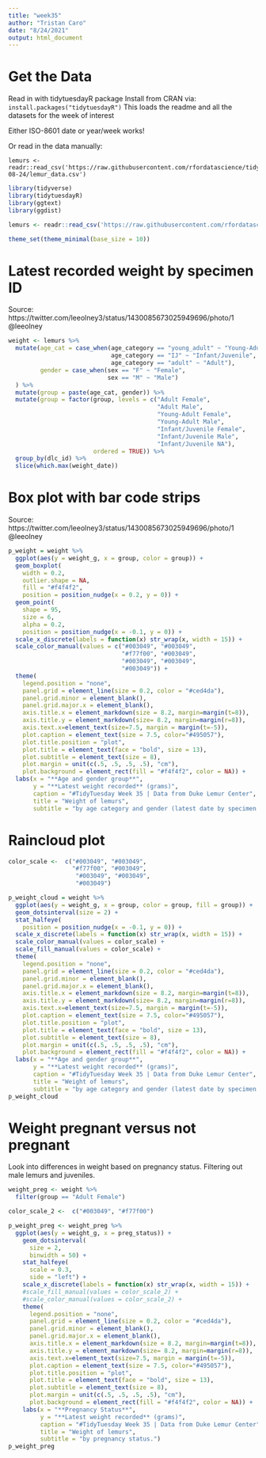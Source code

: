 ```yaml
---
title: "week35"
author: "Tristan Caro"
date: "8/24/2021"
output: html_document
---
```


# Get the Data

Read in with tidytuesdayR package 
Install from CRAN via: `install.packages("tidytuesdayR")`
This loads the readme and all the datasets for the week of interest

Either ISO-8601 date or year/week works!

Or read in the data manually:

```
lemurs <- readr::read_csv('https://raw.githubusercontent.com/rfordatascience/tidytuesday/master/data/2021/2021-08-24/lemur_data.csv')
```


```r
library(tidyverse)
library(tidytuesdayR)
library(ggtext)
library(ggdist)

lemurs <- readr::read_csv('https://raw.githubusercontent.com/rfordatascience/tidytuesday/master/data/2021/2021-08-24/lemur_data.csv')

theme_set(theme_minimal(base_size = 10))
```

# Latest recorded weight by specimen ID
Source: https://twitter.com/leeolney3/status/1430085673025949696/photo/1
@leeolney
```r
weight <- lemurs %>%
  mutate(age_cat = case_when(age_category == "young_adult" ~ "Young-Adult",
                             age_category == "IJ" ~ "Infant/Juvenile",
                             age_category == "adult" ~ "Adult"),
         gender = case_when(sex == "F" ~ "Female",
                            sex == "M" ~ "Male")
  ) %>% 
  mutate(group = paste(age_cat, gender)) %>% 
  mutate(group = factor(group, levels = c("Adult Female", 
                                          "Adult Male", 
                                          "Young-Adult Female", 
                                          "Young-Adult Male",
                                          "Infant/Juvenile Female",
                                          "Infant/Juvenile Male",
                                          "Infant/Juvenile NA"),
                        ordered = TRUE)) %>% 
  group_by(dlc_id) %>% 
  slice(which.max(weight_date))

```

# Box plot with bar code strips
Source: https://twitter.com/leeolney3/status/1430085673025949696/photo/1
@leeolney
```r
p_weight = weight %>% 
  ggplot(aes(y = weight_g, x = group, color = group)) +
  geom_boxplot(
    width = 0.2,
    outlier.shape = NA,
    fill = "#f4f4f2",
    position = position_nudge(x = 0.2, y = 0)) +
  geom_point(
    shape = 95,
    size = 6,
    alpha = 0.2,
    position = position_nudge(x = -0.1, y = 0)) +
  scale_x_discrete(labels = function(x) str_wrap(x, width = 15)) +
  scale_color_manual(values = c("#003049", "#003049",
                                "#f77f00", "#003049",
                                "#003049", "#003049",
                                "#003049")) +
  theme(
    legend.position = "none",
    panel.grid = element_line(size = 0.2, color = "#ced4da"),
    panel.grid.minor = element_blank(),
    panel.grid.major.x = element_blank(),
    axis.title.x = element_markdown(size = 8.2, margin=margin(t=8)),
    axis.title.y = element_markdown(size= 8.2, margin=margin(r=8)),
    axis.text.x=element_text(size=7.5, margin = margin(t=-5)),
    plot.caption = element_text(size = 7.5, color="#495057"),
    plot.title.position = "plot",
    plot.title = element_text(face = "bold", size = 13),
    plot.subtitle = element_text(size = 8),
    plot.margin = unit(c(.5, .5, .5, .5), "cm"),
    plot.background = element_rect(fill = "#f4f4f2", color = NA)) +
  labs(x = "**Age and gender group**",
       y = "**Latest weight recorded** (grams)",
       caption = "#TidyTuesday Week 35 | Data from Duke Lemur Center",
       title = "Weight of lemurs",
       subtitle = "by age category and gender (latest date by specimen ID), wehre Young Adult Females have the highest median weight at 2155 grams.")
```

# Raincloud plot
```r
color_scale <-  c("#003049", "#003049",
                  "#f77f00", "#003049",
                   "#003049", "#003049",
                   "#003049")

p_weight_cloud = weight %>% 
  ggplot(aes(y = weight_g, x = group, color = group, fill = group)) +
  geom_dotsinterval(size = 2) +
  stat_halfeye(
    position = position_nudge(x = -0.1, y = 0)) +
  scale_x_discrete(labels = function(x) str_wrap(x, width = 15)) +
  scale_color_manual(values = color_scale) +
  scale_fill_manual(values = color_scale) +
  theme(
    legend.position = "none",
    panel.grid = element_line(size = 0.2, color = "#ced4da"),
    panel.grid.minor = element_blank(),
    panel.grid.major.x = element_blank(),
    axis.title.x = element_markdown(size = 8.2, margin=margin(t=8)),
    axis.title.y = element_markdown(size= 8.2, margin=margin(r=8)),
    axis.text.x=element_text(size=7.5, margin = margin(t=-5)),
    plot.caption = element_text(size = 7.5, color="#495057"),
    plot.title.position = "plot",
    plot.title = element_text(face = "bold", size = 13),
    plot.subtitle = element_text(size = 8),
    plot.margin = unit(c(.5, .5, .5, .5), "cm"),
    plot.background = element_rect(fill = "#f4f4f2", color = NA)) +
  labs(x = "**Age and gender group**",
       y = "**Latest weight recorded** (grams)",
       caption = "#TidyTuesday Week 35 | Data from Duke Lemur Center",
       title = "Weight of lemurs",
       subtitle = "by age category and gender (latest date by specimen ID), wehre Young Adult Females have the highest median weight at 2155 grams.")
p_weight_cloud
```

# Weight pregnant versus not pregnant
Look into differences in weight based on pregnancy status. Filtering out male lemurs and juveniles.
```r
weight_preg <- weight %>% 
  filter(group == "Adult Female")
```

```r
color_scale_2 <-  c("#003049", "#f77f00")

p_weight_preg <- weight_preg %>% 
  ggplot(aes(y = weight_g, x = preg_status)) +
    geom_dotsinterval(
      size = 2,
      binwidth = 50) +
    stat_halfeye(
      scale = 0.3,
      side = "left") +
    scale_x_discrete(labels = function(x) str_wrap(x, width = 15)) +
    #scale_fill_manual(values = color_scale_2) +
    #scale_color_manual(values = color_scale_2) +
    theme(
      legend.position = "none",
      panel.grid = element_line(size = 0.2, color = "#ced4da"),
      panel.grid.minor = element_blank(),
      panel.grid.major.x = element_blank(),
      axis.title.x = element_markdown(size = 8.2, margin=margin(t=8)),
      axis.title.y = element_markdown(size= 8.2, margin=margin(r=8)),
      axis.text.x=element_text(size=7.5, margin = margin(t=-5)),
      plot.caption = element_text(size = 7.5, color="#495057"),
      plot.title.position = "plot",
      plot.title = element_text(face = "bold", size = 13),
      plot.subtitle = element_text(size = 8),
      plot.margin = unit(c(.5, .5, .5, .5), "cm"),
      plot.background = element_rect(fill = "#f4f4f2", color = NA)) +
    labs(x = "**Pregnancy Status**",
         y = "**Latest weight recorded** (grams)",
         caption = "#TidyTuesday Week 35 | Data from Duke Lemur Center",
         title = "Weight of lemurs",
         subtitle = "by pregnancy status.")
p_weight_preg
```



